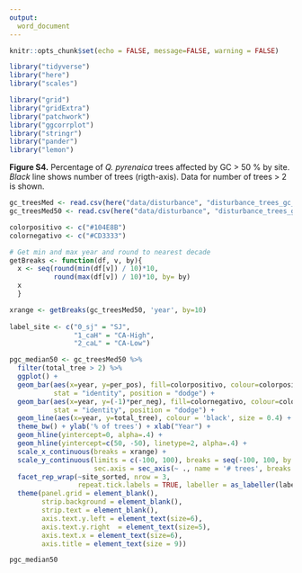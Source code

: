 ```yaml
---
output: 
  word_document
---
```


```r
knitr::opts_chunk$set(echo = FALSE, message=FALSE, warning = FALSE)
```

```r
library("tidyverse")
library("here")
library("scales")

library("grid")
library("gridExtra")
library("patchwork")
library("ggcorrplot")
library("stringr")
library("pander")
library("lemon")
```


**Figure S4.** Percentage of *Q. pyrenaica* trees affected by GC > 50 % by site. *Black* line shows number of trees (rigth-axis). Data for number of trees > 2 is shown. 

```r
gc_treesMed <- read.csv(here("data/disturbance", "disturbance_trees_gc_treshold_median.csv"), header = TRUE, sep = ',')
gc_treesMed50 <- read.csv(here("data/disturbance", "disturbance_trees_gc_treshold_median50.csv"), header = TRUE, sep = ',')
```

```r

colorpositivo <- c("#104E8B")
colornegativo <- c("#CD3333")

# Get min and max year and round to nearest decade
getBreaks <- function(df, v, by){ 
  x <- seq(round(min(df[v]) / 10)*10, 
           round(max(df[v]) / 10)*10, by= by) 
  x
  }

xrange <- getBreaks(gc_treesMed50, 'year', by=10)
  
label_site <- c("0_sj" = "SJ",
                "1_caH" = "CA-High",
                "2_caL" = "CA-Low")

pgc_median50 <- gc_treesMed50 %>% 
  filter(total_tree > 2) %>% 
  ggplot() +
  geom_bar(aes(x=year, y=per_pos), fill=colorpositivo, colour=colorpositivo, 
           stat = "identity", position = "dodge") + 
  geom_bar(aes(x=year, y=(-1)*per_neg), fill=colornegativo, colour=colornegativo, 
           stat = "identity", position = "dodge") +
  geom_line(aes(x=year, y=total_tree), colour = 'black', size = 0.4) + 
  theme_bw() + ylab('% of trees') + xlab("Year") + 
  geom_hline(yintercept=0, alpha=.4) +
  geom_hline(yintercept=c(50, -50), linetype=2, alpha=.4) +
  scale_x_continuous(breaks = xrange) +
  scale_y_continuous(limits = c(-100, 100), breaks = seq(-100, 100, by = 50),
                     sec.axis = sec_axis(~ ., name = '# trees', breaks = c(0,15,30))) +
  facet_rep_wrap(~site_sorted, nrow = 3, 
                 repeat.tick.labels = TRUE, labeller = as_labeller(label_site)) +
  theme(panel.grid = element_blank(), 
        strip.background = element_blank(), 
        strip.text = element_blank(),
        axis.text.y.left = element_text(size=6),
        axis.text.y.right  = element_text(size=5),
        axis.text.x = element_text(size=6),
        axis.title = element_text(size = 9)) 

```


```r
pgc_median50
```



